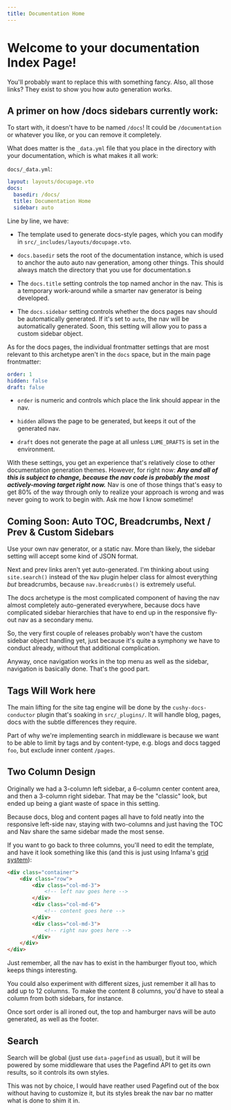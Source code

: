 ```yaml
---
title: Documentation Home
---
```


# Welcome to your documentation Index Page!

You'll probably want to replace this with something fancy. Also,
all those links? They exist to show you how auto generation works.

## A primer on how /docs sidebars currently work:

To start with, it doesn't have to be named `/docs`! It could be 
`/documentation` or whatever you like, or you can remove it completely.

What does matter is the `_data.yml` file that you place in the directory
with your documentation, which is what makes it all work:

`docs/_data.yml`: 

```yml
layout: layouts/docupage.vto
docs:
  basedir: /docs/
  title: Documentation Home
  sidebar: auto
```

Line by line, we have:

 - The template used to generate docs-style pages, which you can 
 modify in `src/_includes/layouts/docupage.vto`. 

 - `docs.basedir` sets the root of the documentation instance, which 
 is used to anchor the auto auto nav generation, among other things. This 
 should always match the directory that you use for documentation.s

 - The `docs.title` setting controls the top named anchor in the 
 nav. This is a temporary work-around while a smarter nav generator
 is being developed.

 - The  `docs.sidebar` setting controls whether the docs pages nav
 should be automatically generated. If it's set to `auto`, the nav
 will be automatically generated. Soon, this setting will allow you
 to pass a custom sidebar object.

As for the docs pages, the individual frontmatter settings that are most 
relevant to this archetype aren't in the `docs` space, but in the main 
page frontmatter:

```yml
order: 1
hidden: false
draft: false
```

 - `order` is numeric and controls which place the link should appear 
 in the nav.

 - `hidden` allows the page to be generated, but keeps it out of the
 generated nav.

 - `draft` does not generate the page at all unless `LUME_DRAFTS` is 
 set in the environment.

With these settings, you get an experience that's relatively close to 
other documentation generation themes. However, for right now: ***Any 
and all of this is subject to change, because the nav code is probably 
the most actively-moving target right now.*** Nav is one of those things 
that's easy to get 80% of the way through only to realize your approach 
is wrong and was never going to work to begin with. Ask me how I know 
sometime!

## Coming Soon: Auto TOC, Breadcrumbs, Next / Prev & Custom Sidebars

Use your own nav generator, or a static nav. More than likely, the 
sidebar setting will accept some kind of JSON format. 

Next and prev links aren't yet auto-generated. I'm thinking about 
using `site.search()` instead of the `Nav` plugin helper class
for almost everything _but_ breadcrumbs, because `nav.breadcrumbs()`
is extremely useful.

The docs archetype is the most complicated component of having the 
nav almost completely auto-generated everywhere, because docs have
complicated sidebar hierarchies that have to end up in the responsive
fly-out nav as a secondary menu.

So, the very first couple of releases probably won't have the custom
sidebar object handling yet, just because it's quite a symphony we 
have to conduct already, without that additional complication.

Anyway, once navigation works in the top menu as well as the sidebar,
navigation is basically done. That's the good part.

## Tags Will Work here

The main lifting for the site tag engine will be done by the 
`cushy-docs-conductor` plugin that's soaking in `src/_plugins/`. It 
will handle blog, pages, docs with the subtle differences they require.

Part of why we're implementing search in middleware is because we want
to be able to limit by tags and by content-type, e.g. blogs and docs
tagged `foo`, but exclude inner content `/pages`.

## Two Column Design 

Originally we had a 3-column left sidebar, a 6-column center content 
area, and then a 3-column right sidebar. That may be the "classic"
look, but ended up being a giant waste of space in this setting.

Because docs, blog and content pages all have to fold neatly into 
the responsive left-side nav, staying with two-columns and just 
having the TOC and Nav share the same sidebar made the most sense.

If you want to go back to three columns, you'll need to edit the 
template, and have it look something like this (and this is just
using Infama's [grid system](https://infima.dev/docs/layout/grid)):

```HTML
<div class="container">
    <div class="row">
        <div class="col-md-3">
            <!-- left nav goes here -->
        </div>
        <div class="col-md-6">
            <!-- content goes here -->
        </div>
        <div class="col-md-3">
            <!-- right nav goes here -->
        </div>
    </div>
</div>
```

Just remember, all the nav has to exist in the hamburger flyout too, 
which keeps things interesting.

You could also experiment with different sizes, just remember it
all has to add up to 12 columns. To make the content 8 columns, you'd
have to steal a column from both sidebars, for instance.

Once sort order is all ironed out, the top and hamburger navs will be 
auto generated, as well as the footer.

## Search 

Search will be global (just use `data-pagefind` as usual), but it will 
be powered by some middleware that uses the Pagefind API to get its 
own results, so it controls its own styles.

This was not by choice, I would have reather used Pagefind out of the box
without having to customize it, but its styles break the nav bar no 
matter what is done to shim it in. 